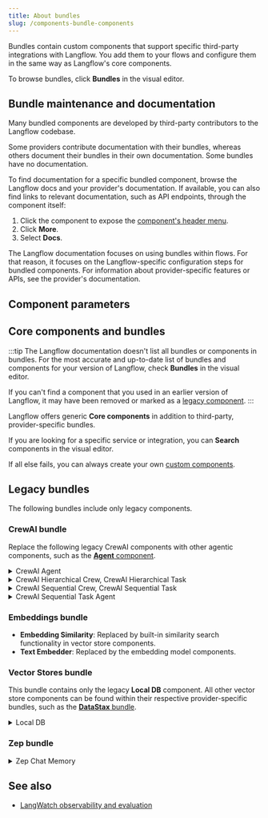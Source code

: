 ```yaml
---
title: About bundles
slug: /components-bundle-components
---
```



Bundles contain custom components that support specific third-party integrations with Langflow.
You add them to your flows and configure them in the same way as Langflow's core components.

To browse bundles, click <Icon name="Blocks" aria-hidden="true" /> **Bundles** in the visual editor.

## Bundle maintenance and documentation

Many bundled components are developed by third-party contributors to the Langflow codebase.

Some providers contribute documentation with their bundles, whereas others document their bundles in their own documentation.
Some bundles have no documentation.

To find documentation for a specific bundled component, browse the Langflow docs and your provider's documentation.
If available, you can also find links to relevant documentation, such as API endpoints, through the component itself:

1. Click the component to expose the [component's header menu](/concepts-components#component-menus).
2. Click <Icon name="Ellipsis" aria-hidden="true" /> **More**.
3. Select **Docs**.

The Langflow documentation focuses on using bundles within flows.
For that reason, it focuses on the Langflow-specific configuration steps for bundled components.
For information about provider-specific features or APIs, see the provider's documentation.

## Component parameters


<PartialParams />

## Core components and bundles

:::tip
The Langflow documentation doesn't list all bundles or components in bundles.
For the most accurate and up-to-date list of bundles and components for your version of Langflow, check <Icon name="Blocks" aria-hidden="true" /> **Bundles** in the visual editor.

If you can't find a component that you used in an earlier version of Langflow, it may have been removed or marked as a [legacy component](#legacy-bundles).
:::

Langflow offers generic <Icon name="Component" aria-hidden="true" /> **Core components** in addition to third-party, provider-specific bundles.

If you are looking for a specific service or integration, you can <Icon name="Search" aria-hidden="true" /> **Search** components in the visual editor.

If all else fails, you can always create your own [custom components](/components-custom-components).

## Legacy bundles


<PartialLegacy />

The following bundles include only legacy components.

### CrewAI bundle

Replace the following legacy CrewAI components with other agentic components, such as the [**Agent** component](/components-agents).

<details>
<summary>CrewAI Agent</summary>

This component represents CrewAI agents, allowing for the creation of specialized AI agents with defined roles goals and capabilities within a crew.
For more information, see the [CrewAI agents documentation](https://docs.crewai.com/core-concepts/Agents/).

This component accepts the following parameters:

| Name | Display Name | Info |
|------|--------------|------|
| role | Role | Input parameter. The role of the agent. |
| goal | Goal | Input parameter. The objective of the agent. |
| backstory | Backstory | Input parameter. The backstory of the agent. |
| tools | Tools | Input parameter. The tools at the agent's disposal. |
| llm | Language Model | Input parameter. The language model that runs the agent. |
| memory | Memory | Input parameter. This determines whether the agent should have memory or not. |
| verbose | Verbose | Input parameter. This enables verbose output. |
| allow_delegation | Allow Delegation | Input parameter. This determines whether the agent is allowed to delegate tasks to other agents. |
| allow_code_execution | Allow Code Execution | Input parameter. This determines whether the agent is allowed to execute code. |
| kwargs | kwargs | Input parameter. Additional keyword arguments for the agent. |
| output | Agent | Output parameter. The constructed CrewAI Agent object. |

</details>

<details>
<summary>CrewAI Hierarchical Crew, CrewAI Hierarchical Task</summary>

The **CrewAI Hierarchical Crew** component represents a group of agents managing how they should collaborate and the tasks they should perform in a hierarchical structure. This component allows for the creation of a crew with a manager overseeing the task execution.
For more information, see the [CrewAI hierarchical crew documentation](https://docs.crewai.com/how-to/Hierarchical/).

It accepts the following parameters:

| Name | Display Name | Info |
|------|--------------|------|
| agents | Agents | Input parameter. The list of Agent objects representing the crew members. |
| tasks | Tasks | Input parameter. The list of HierarchicalTask objects representing the tasks to be executed. |
| manager_llm | Manager LLM | Input parameter. The language model for the manager agent. |
| manager_agent | Manager Agent | Input parameter. The specific agent to act as the manager. |
| verbose | Verbose | Input parameter. This enables verbose output for detailed logging. |
| memory | Memory | Input parameter. The memory configuration for the crew. |
| use_cache | Use Cache | Input parameter. This enables caching of results. |
| max_rpm | Max RPM | Input parameter. This sets the maximum requests per minute. |
| share_crew | Share Crew | Input parameter. This determines if the crew information is shared among agents. |
| function_calling_llm | Function Calling LLM | Input parameter. The language model for function calling. |
| crew | Crew | Output parameter. The constructed Crew object with hierarchical task execution. |

</details>

<details>
<summary>CrewAI Sequential Crew, CrewAI Sequential Task</summary>

The **CrewAI Sequential Crew** component represents a group of agents with tasks that are executed sequentially. This component allows for the creation of a crew that performs tasks in a specific order.
For more information, see the [CrewAI sequential crew documentation](https://docs.crewai.com/how-to/Sequential/).

It accepts the following parameters:

| Name | Display Name | Info |
|------|--------------|------|
| tasks | Tasks | Input parameter. The list of SequentialTask objects representing the tasks to be executed. |
| verbose | Verbose | Input parameter. This enables verbose output for detailed logging. |
| memory | Memory | Input parameter. The memory configuration for the crew. |
| use_cache | Use Cache | Input parameter. This enables caching of results. |
| max_rpm | Max RPM | Input parameter. This sets the maximum requests per minute. |
| share_crew | Share Crew | Input parameter. This determines if the crew information is shared among agents. |
| function_calling_llm | Function Calling LLM | Input parameter. The language model for function calling. |
| crew | Crew | Output parameter. The constructed Crew object with sequential task execution. |

</details>

<details>
<summary>CrewAI Sequential Task Agent</summary>

This component creates a CrewAI Task and its associated agent allowing for the definition of sequential tasks with specific agent roles and capabilities.
For more information, see the [CrewAI sequential agents documentation](https://docs.crewai.com/how-to/Sequential/).

It accepts the following parameters:

| Name | Display Name | Info |
|------|--------------|------|
| role | Role | Input parameter. The role of the agent. |
| goal | Goal | Input parameter. The objective of the agent. |
| backstory | Backstory | Input parameter. The backstory of the agent. |
| tools | Tools | Input parameter. The tools at the agent's disposal. |
| llm | Language Model | Input parameter. The language model that runs the agent. |
| memory | Memory | Input parameter. This determines whether the agent should have memory or not. |
| verbose | Verbose | Input parameter. This enables verbose output. |
| allow_delegation | Allow Delegation | Input parameter. This determines whether the agent is allowed to delegate tasks to other agents. |
| allow_code_execution | Allow Code Execution | Input parameter. This determines whether the agent is allowed to execute code. |
| agent_kwargs | Agent kwargs | Input parameter. The additional kwargs for the agent. |
| task_description | Task Description | Input parameter. The descriptive text detailing the task's purpose and execution. |
| expected_output | Expected Task Output | Input parameter. The clear definition of the expected task outcome. |
| async_execution | Async Execution | Input parameter. Boolean flag indicating asynchronous task execution. |
| previous_task | Previous Task | Input parameter. The previous task in the sequence for chaining. |
| task_output | Sequential Task | Output parameter. The list of SequentialTask objects representing the created tasks. |

</details>

### Embeddings bundle

* **Embedding Similarity**: Replaced by built-in similarity search functionality in vector store components.
* **Text Embedder**: Replaced by the embedding model components.

### Vector Stores bundle

This bundle contains only the legacy **Local DB** component.
All other vector store components can be found within their respective provider-specific bundles, such as the [**DataStax** bundle](/bundles-datastax).

<details>
<summary>Local DB</summary>

Replace the **Local DB** component with the **Chroma DB** vector store component (in the **Chroma** bundle) or another vector store component.

The **Local DB** component reads and writes to a persistent, in-memory Chroma DB instance intended for use with Langflow.
It has separate modes for reads and writes, automatic collection management, and default persistence in your Langflow cache directory.

![A basic flow with a Local DB component in Retrieve mode.](/img/component-local-db.png)

Set the **Mode** parameter to reflect the operation you want the component to perform, and then configure the other parameters accordingly.
Some parameters are only available for one mode.

<Tabs>
<TabItem value="ingest" label="Ingest">

To create or write to your local Chroma vector store, use **Ingest** mode.

The following parameters are available in **Ingest** mode:

| Name | Type | Description |
|------|------|-------------|
| **Name Your Collection** (`collection_name`) | String | Input parameter. The name for your Chroma vector store collection. Default: `langflow`. Only available in **Ingest** mode. |
| **Persist Directory** (`persist_directory`) | String | Input parameter. The base directory where you want to create and persist the vector store. If you use the **Local DB** component in multiple flows or to create multiple collections, collections are stored at `$PERSISTENT_DIRECTORY/vector_stores/$COLLECTION_NAME`. If not specified, the default location is your Langflow configuration directory. For more information, see [Memory management options](/memory). |
| **Embedding** (`embedding`) | Embeddings | Input parameter. The embedding function to use for the vector store. |
| **Allow Duplicates** (`allow_duplicates`) | Boolean | Input parameter. If `true` (default), writes don't check for existing duplicates in the collection, allowing you to store multiple copies of the same content. If `false`, writes won't add documents that match existing documents already present in the collection. If `false`, it can strictly enforce deduplication by searching the entire collection or only search the number of records, specified in `limit`. Only available in **Ingest** mode. |
| **Ingest Data** (`ingest_data`) | Data or DataFrame | Input parameter. The records to write to the collection. Records are embedded and indexed for semantic search. Only available in **Ingest** mode. |
| **Limit** (`limit`) | Integer | Input parameter. Limit the number of records to compare when **Allow Duplicates** is `false`. This can help improve performance when writing to large collections, but it can result in some duplicate records. Only available in **Ingest** mode. |

</TabItem>
<TabItem value="retrieve" label="Retrieve">

To read from your local Chroma vector store, use **Retrieve** mode.

The following parameters are available in **Retrieve** mode:

| Name | Type | Description |
|------|------|-------------|
| **Persist Directory** (`persist_directory`) | String | Input parameter. The base directory where you want to create and persist the vector store. If you use the **Local DB** component in multiple flows or to create multiple collections, collections are stored at `$PERSISTENT_DIRECTORY/vector_stores/$COLLECTION_NAME`. If not specified, the default location is your Langflow configuration directory. For more information, see [Memory management options](/memory). |
| **Existing Collections** (`existing_collections`) | String | Input parameter. Select a previously-created collection to search. Only available in **Retrieve** mode. |
| **Embedding** (`embedding`) | Embeddings | Input parameter. The embedding function to use for the vector store. |
| **Search Type** (`search_type`) | String | Input parameter. The type of search to perform, either `Similarity` or `MMR`. Only available in **Retrieve** mode. |
| **Search Query** (`search_query`) | String | Input parameter. Enter a query for similarity search. Only available in **Retrieve** mode. |
| **Number of Results** (`number_of_results`) | Integer | Input parameter. Number of search results to return. Default: 10. Only available in **Retrieve** mode. |

</TabItem>
</Tabs>

</details>

### Zep bundle

<details>
<summary>Zep Chat Memory</summary>

The **Zep Chat Memory** component is a legacy component.
Replace this component with the [**Message History** component](/components-helpers#message-history).

This component creates a `ZepChatMessageHistory` instance, enabling storage and retrieval of chat messages using Zep, a memory server for LLMs.

It accepts the following parameters:

| Name          | Type          | Description                                               |
|---------------|---------------|-----------------------------------------------------------|
| url           | MessageText   | Input parameter. The URL of the Zep instance. Required. |
| api_key       | SecretString  | Input parameter. The API Key for authentication with the Zep instance. |
| api_base_path | Dropdown      | Input parameter. The API version to use. Options include api/v1 or api/v2. |
| session_id    | MessageText   | Input parameter. The unique identifier for the chat session. Optional. |
| message_history | BaseChatMessageHistory  | Output parameter. An instance of ZepChatMessageHistory for the session. |

</details>

## See also

* [LangWatch observability and evaluation](/integrations-langwatch)



<!-- Not documented but in Langflow as of 1.5.11 -->
<!--
* AgentQL
* Confluence
* Firecrawl
* Git
* Home Assistant
* Jigsawstack
* LangWatch (Mentioned on integrations-langwatch.mdx)
* Needle
* Not Diamond
* Olivya
* Scrape Graph AI
* SerpApi (Mentioned on components-tools.mdx)
* Tavily (Mentioned on components-tools.mdx)
* Twelve Labs (Mentioned on concepts-file-management.mdx and components-data.mdx)
* Unstructured
* WolframAlpha
* yfinance/Yahoo! Search (Mentioned on components-tools.mdx)
* YouTube (Mentioned on concepts-file-management.mdx and components-data.mdx)
-->
